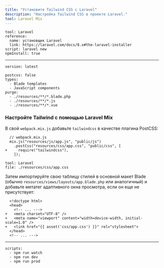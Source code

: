 ```yaml
---
title: "Установите Tailwind CSS с Laravel"
description: "Настройка Tailwind CSS в проекте Laravel."
tool: Laravel Mix
---
```


```preval installation
tool: Laravel
reference:
  name: установщик Laravel
  link: https://laravel.com/docs/8.x#the-laravel-installer
script: laravel new
npmInstall: true
```

---

```preval setup
version: latest
```

```preval configuration
postcss: false
types:
  - Blade templates
  - JavaScript components
purge:
  - ./resources/**/*.blade.php
  - ./resources/**/*.js
  - ./resources/**/*.vue
```

### Настройте Tailwind с помощью Laravel Mix

В свой `webpack.mix.js` добавьте `tailwindcss` в качестве плагина PostCSS:

```diff-js
  // webpack.mix.js
  mix.js("resources/js/app.js", "public/js")
    .postCss("resources/css/app.css", "public/css", [
+     require("tailwindcss"),
    ]);
```

```preval include
tool: Laravel
file: ./resources/css/app.css
```

Затем импортируйте свою таблицу стилей в основной макет Blade (обычно `resources/views/layouts/app.blade.php` или аналогичный) и добавьте метатег адаптивного окна просмотра, если он еще не присутствует:

```diff-html
  <!doctype html>
  <head>
    <!-- ... --->
+   <meta charset="UTF-8" />
+   <meta name="viewport" content="width=device-width, initial-scale=1.0" />
+   <link href="{{ asset('css/app.css') }}" rel="stylesheet">
  </head>
  <!-- ... --->
```

---

```preval finish
scripts:
  - npm run watch
  - npm run dev
  - npm run prod
```

